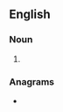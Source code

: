 ==English==

===Noun===
{{head|en|noun form}}

# {{plural of|en|ageist}}

===Anagrams===
* {{anagrams|en|a=aegisst|sagiest}}